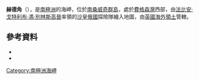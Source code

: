 {{coord|59|28|S|27|17|W|source:GNIS|display=title}}

'''赫德角'''（{{lang-en|Herd Point}}），是[[南極洲|南極洲]]的海岬，位於[[南桑威奇群島|南桑威奇群島]]，處於[[費格森灣|費格森灣]]西部，由[[法比安·戈特利布·馮·別林斯高晉|法比安·戈特利布·馮·別林斯高晉]]率領的[[沙皇俄國|沙皇俄國]]探險隊繪入地圖，由[[英國海外領土|英國海外領土]]管轄。

==參考資料==
*{{cite gnis | type = antarid | id = 6686| name = Herd Point | accessdate = 2012-06-14}}
*{{usgs-gazetteer|id=6686}}

{{Antarctica-geo-stub}}
[[Category:南極洲海岬|Category:南極洲海岬]]